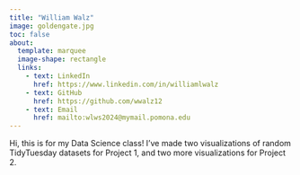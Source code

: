 ```yaml
---
title: "William Walz"
image: goldengate.jpg
toc: false
about:
  template: marquee
  image-shape: rectangle
  links:
    - text: LinkedIn
      href: https://www.linkedin.com/in/williamlwalz
    - text: GitHub
      href: https://github.com/wwalz12
    - text: Email
      href: mailto:wlws2024@mymail.pomona.edu
---
```


Hi, this is for my Data Science class! I've made two visualizations of random TidyTuesday datasets for Project 1, and two more visualizations for Project 2.
